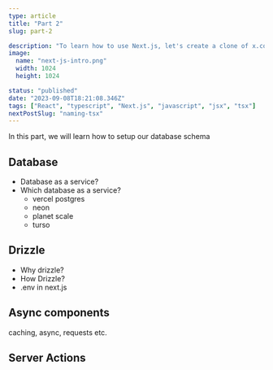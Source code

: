 ```yaml
---
type: article
title: "Part 2"
slug: part-2

description: "To learn how to use Next.js, let's create a clone of x.com."
image:
  name: "next-js-intro.png"
  width: 1024
  height: 1024

status: "published"
date: "2023-09-08T18:21:08.346Z"
tags: ["React", "typescript", "Next.js", "javascript", "jsx", "tsx"]
nextPostSlug: "naming-tsx"
---
```


In this part, we will learn how to setup our database schema


## Database

* Database as a service?
* Which database as a service?
  * vercel postgres
  * neon 
  * planet scale
  * turso 


## Drizzle 

* Why drizzle?
* How Drizzle?
* .env in next.js 

## Async components 

caching, async, requests etc. 

## Server Actions 

